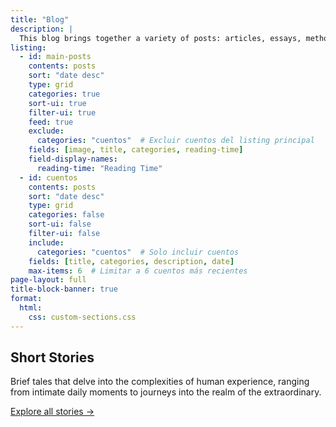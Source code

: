 ```yaml
---
title: "Blog"
description: |
  This blog brings together a variety of posts: articles, essays, methodological notes, code snippets, and personal reflections. Topics include academic publishing, authorship, open access, and digital tools for research. You'll also find content on history, historical methodology, philosophy, documentary sources, and other related interests.
listing:
  - id: main-posts
    contents: posts
    sort: "date desc"
    type: grid
    categories: true
    sort-ui: true
    filter-ui: true
    feed: true
    exclude:
      categories: "cuentos"  # Excluir cuentos del listing principal
    fields: [image, title, categories, reading-time]
    field-display-names:
      reading-time: "Reading Time"
  - id: cuentos
    contents: posts
    sort: "date desc"
    type: grid
    categories: false
    sort-ui: false
    filter-ui: false
    include:
      categories: "cuentos"  # Solo incluir cuentos
    fields: [title, categories, description, date]
    max-items: 6  # Limitar a 6 cuentos más recientes
page-layout: full
title-block-banner: true
format:
  html:
    css: custom-sections.css
---
```


<!-- Listing principal (sin cuentos) -->
::: {#main-posts}
:::

<!-- Separate section for short stories -->
## Short Stories

::: {.cuentos-intro}
Brief tales that delve into the complexities of human experience, ranging from intimate daily moments to journeys into the realm of the extraordinary.
:::

::: {#cuentos .cuentos-grid}
:::

::: {.cuentos-more}
[Explore all stories →](cuentos.html){.btn-cuentos}
:::